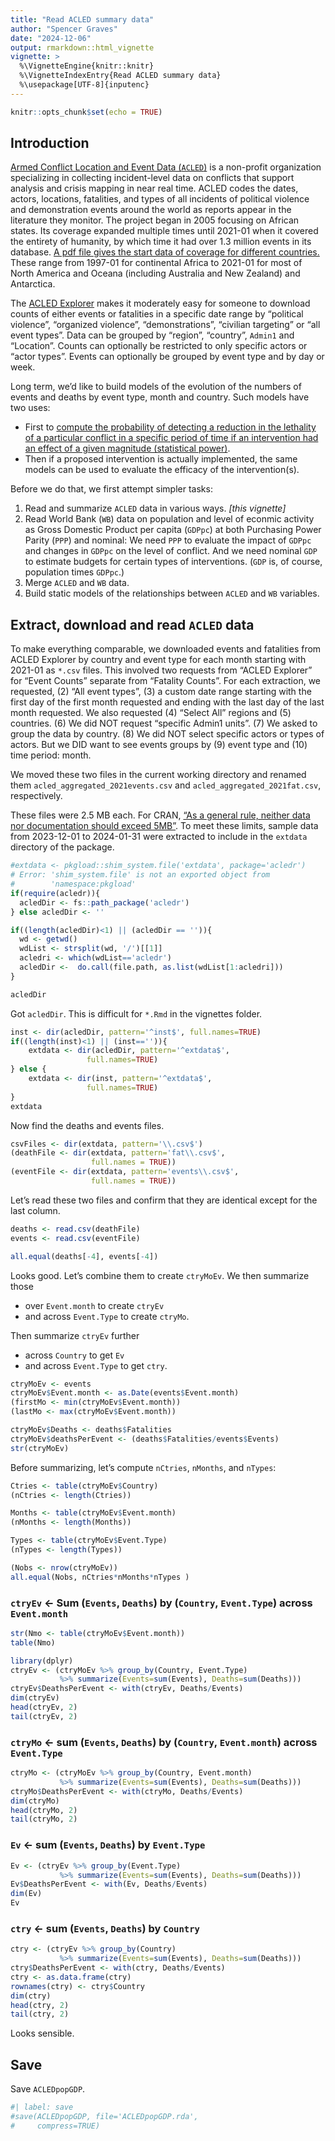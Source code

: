 ```yaml
---
title: "Read ACLED summary data"
author: "Spencer Graves"
date: "2024-12-06"
output: rmarkdown::html_vignette
vignette: >
  %\VignetteEngine{knitr::knitr}
  %\VignetteIndexEntry{Read ACLED summary data}
  %\usepackage[UTF-8]{inputenc}
---
```


```r
knitr::opts_chunk$set(echo = TRUE)
```

## Introduction

[Armed Conflict Location and Event Data (`ACLED`)](https://en.wikipedia.org/wiki/Armed_Conflict_Location_and_Event_Data) is a non-profit organization specializing in collecting incident-level data on conflicts that support analysis and crisis mapping in near real time. ACLED codes the dates, actors, locations, fatalities, and types of all incidents of political violence and demonstration events around the world as reports appear in the literature they monitor. The project began in 2005 focusing on African states. Its coverage expanded multiple times until 2021-01 when it covered the entirety of humanity, by which time it had over 1.3 million events in its database. [A pdf file gives the start data of coverage for different countries.](https://acleddata.com/acleddatanew/wp-content/uploads/dlm_uploads/2019/01/ACLED_Country-and-Time-Period-coverage_updatedFeb2022.pdf) These range from 1997-01 for continental Africa to 2021-01 for most of North America and Oceana (including Australia and New Zealand) and Antarctica. 

The [ACLED Explorer](https://acleddata.com/explorer/) makes it moderately easy for someone to download counts of either events or fatalities in a specific date range by "political violence", "organized violence", "demonstrations", "civilian targeting" or "all event types". Data can be grouped by "region", "country", `Admin1` and "Location". Counts can optionally be restricted to only specific actors or "actor types". Events can optionally be grouped by event type and by day or week. 

Long term, we'd like to build models of the evolution of the numbers of events and deaths by event type, month and country. Such models have two uses: 

- First to [compute the probability of detecting a reduction in the lethality of a particular conflict in a specific period of time if an intervention had an effect of a given magnitude (statistical power)](https://en.wikipedia.org/wiki/Power_(statistics)). 
- Then if a proposed intervention is actually implemented, the same models can be used to evaluate the efficacy of the intervention(s).

Before we do that, we first attempt simpler tasks: 

1. Read and summarize `ACLED` data in various ways. *[this vignette]*
2. Read World Bank (`WB`) data on population and level of econmic activity as Gross Domestic Product per capita (`GDPpc`) at both Purchasing Power Parity (`PPP`) and nominal: We need `PPP` to evaluate the impact of `GDPpc` and changes in `GDPpc` on the level of conflict. And we need nominal `GDP` to estimate budgets for certain types of interventions. (`GDP` is, of course, population times `GDPpc`.) 
3. Merge `ACLED` and `WB` data. 
4. Build static models of the relationships between `ACLED` and `WB` variables. 

## Extract, download and read `ACLED` data 

To make everything comparable, we downloaded events and fatalities from ACLED Explorer by country and event type for each month starting with 2021-01 as `*.csv` files. This involved two requests from "ACLED Explorer" for "Event Counts" separate from "Fatality Counts". For each extraction, we requested, (2) "All event types", (3) a custom date range starting with the first day of the first month requested and ending with the last day of the last month requested. We also requested (4) "Select All" regions and (5) countries. (6) We did NOT request "specific Admin1 units". (7) We asked to group the data by country. (8) We did NOT select specific actors or types of actors. But we DID want to see events groups by (9) event type and (10) time period: month. 

We moved these two files in the current working directory and renamed them `acled_aggregated_2021events.csv` and `acled_aggregated_2021fat.csv`, respectively. 

These files were 2.5 MB each. For CRAN, ["As a general rule, neither data nor documentation should exceed 5MB"](https://www.thecoatlessprofessor.com/programming/r/size-and-limitations-of-packages-on-cran/). To meet these limits, sample data from 2023-12-01 to 2024-01-31 were extracted to include in the `extdata` directory of the package. 

```r
#extdata <- pkgload::shim_system.file('extdata', package='acledr')
# Error: 'shim_system.file' is not an exported object from 
#        'namespace:pkgload'
if(require(acledr)){ 
  acledDir <- fs::path_package('acledr')
} else acledDir <- ''

if((length(acledDir)<1) || (acledDir == '')){ 
  wd <- getwd()
  wdList <- strsplit(wd, '/')[[1]]
  acledri <- which(wdList=='acledr')
  acledDir <-  do.call(file.path, as.list(wdList[1:acledri]))
}

acledDir
```

Got `acledDir`. This is difficult for `*.Rmd` in the vignettes folder. 

```r
inst <- dir(acledDir, pattern='^inst$', full.names=TRUE)
if((length(inst)<1) || (inst=='')){
    extdata <- dir(acledDir, pattern='^extdata$', 
                 full.names=TRUE)
} else {
    extdata <- dir(inst, pattern='^extdata$', 
                 full.names=TRUE)
}
extdata
```

Now find the deaths and events files. 

```r
csvFiles <- dir(extdata, pattern='\\.csv$')
(deathFile <- dir(extdata, pattern='fat\\.csv$', 
                  full.names = TRUE))
(eventFile <- dir(extdata, pattern='events\\.csv$', 
                  full.names = TRUE))
```

Let's read these two files and confirm that they are identical except for the last column. 

```r
deaths <- read.csv(deathFile)
events <- read.csv(eventFile)

all.equal(deaths[-4], events[-4])
```

Looks good. Let's combine them to create `ctryMoEv`. We then summarize those 

- over `Event.month` to create `ctryEv` 
- and across `Event.Type` to create `ctryMo`. 

Then summarize `ctryEv` further 

- across `Country` to get `Ev` 
- and across `Event.Type` to get `ctry`. 

```r
ctryMoEv <- events
ctryMoEv$Event.month <- as.Date(events$Event.month)
(firstMo <- min(ctryMoEv$Event.month))
(lastMo <- max(ctryMoEv$Event.month))

ctryMoEv$Deaths <- deaths$Fatalities
ctryMoEv$deathsPerEvent <- (deaths$Fatalities/events$Events)
str(ctryMoEv)
```

Before summarizing, let's compute `nCtries`, `nMonths`, and `nTypes`: 

```r
Ctries <- table(ctryMoEv$Country)
(nCtries <- length(Ctries))

Months <- table(ctryMoEv$Event.month)
(nMonths <- length(Months))

Types <- table(ctryMoEv$Event.Type)
(nTypes <- length(Types))

(Nobs <- nrow(ctryMoEv))
all.equal(Nobs, nCtries*nMonths*nTypes )
```

### `ctryEv` <- Sum (`Events`, `Deaths`) by (`Country`, `Event.Type`) across `Event.month`

```r
str(Nmo <- table(ctryMoEv$Event.month))
table(Nmo)

library(dplyr)
ctryEv <- (ctryMoEv %>% group_by(Country, Event.Type) 
           %>% summarize(Events=sum(Events), Deaths=sum(Deaths)))
ctryEv$DeathsPerEvent <- with(ctryEv, Deaths/Events)
dim(ctryEv)
head(ctryEv, 2)
tail(ctryEv, 2)
```

### `ctryMo` <- sum (`Events`, `Deaths`) by (`Country`, `Event.month`) across `Event.Type`

```r
ctryMo <- (ctryMoEv %>% group_by(Country, Event.month) 
           %>% summarize(Events=sum(Events), Deaths=sum(Deaths)))
ctryMo$DeathsPerEvent <- with(ctryMo, Deaths/Events)
dim(ctryMo)
head(ctryMo, 2)
tail(ctryMo, 2)
```

### `Ev` <- sum (`Events`, `Deaths`) by `Event.Type` 

```r
Ev <- (ctryEv %>% group_by(Event.Type) 
           %>% summarize(Events=sum(Events), Deaths=sum(Deaths)))
Ev$DeathsPerEvent <- with(Ev, Deaths/Events)
dim(Ev)
Ev
```

### `ctry` <- sum (`Events`, `Deaths`) by `Country` 

```r
ctry <- (ctryEv %>% group_by(Country) 
           %>% summarize(Events=sum(Events), Deaths=sum(Deaths)))
ctry$DeathsPerEvent <- with(ctry, Deaths/Events)
ctry <- as.data.frame(ctry)
rownames(ctry) <- ctry$Country
dim(ctry)
head(ctry, 2)
tail(ctry, 2)
```

Looks sensible. 

## Save 

Save `ACLEDpopGDP`.

```r
#| label: save
#save(ACLEDpopGDP, file='ACLEDpopGDP.rda', 
#     compress=TRUE)
```

